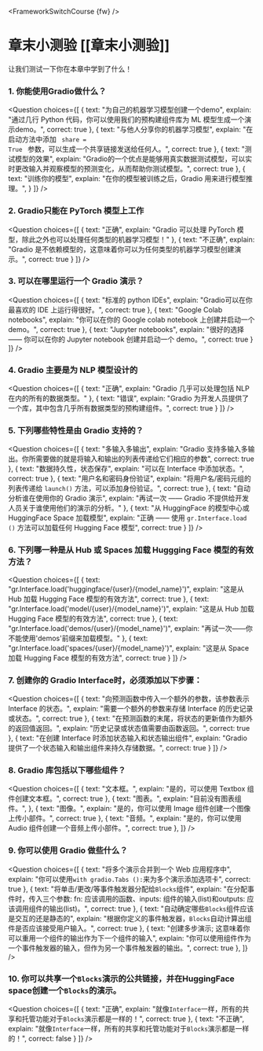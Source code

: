 <FrameworkSwitchCourse {fw} />

<!-- DISABLE-FRONTMATTER-SECTIONS -->

# 章末小测验 [[章末小测验]]

<CourseFloatingBanner
    chapter={7}
    classNames="absolute z-10 right-0 top-0"
/>

让我们测试一下你在本章中学到了什么！

### 1. 你能使用Gradio做什么？
<Question
	choices={[
        {
			text: "为自己的机器学习模型创建一个demo",
			explain: "通过几行 Python 代码，你可以使用我们的预构建组件库为 ML 模型生成一个演示demo。",
			correct: true
		},
		{
			text: "与他人分享你的机器学习模型",
			explain: "在启动方法中添加 <code> share = True </code> 参数，可以生成一个共享链接发送给任何人。",
            correct: true
		},
		{
			text: "测试模型的效果",
			explain: "Gradio的一个优点是能够用真实数据测试模型，可以实时更改输入并观察模型的预测变化，从而帮助你测试模型。",
			correct: true
		},
		{
			text: "训练你的模型",
			explain: "在你的模型被训练之后，Gradio 用来进行模型推理。",
		}
	]}
/>

### 2. Gradio只能在 PyTorch 模型上工作
<Question
	choices={[
        {
			text: "正确",
			explain: "Gradio 可以处理 PyTorch 模型，除此之外也可以处理任何类型的机器学习模型！"
        },
        {
			text: "不正确",
			explain: "Gradio 是不依赖模型的，这意味着你可以为任何类型的机器学习模型创建演示。",
			correct: true
        }
	]}
/>

### 3. 可以在哪里运行一个 Gradio 演示？
<Question
	choices={[
        {
			text: "标准的 python IDEs",
			explain: "Gradio可以在你最喜欢的 IDE 上运行得很好。",
            correct: true
        },
        {
			text: "Google Colab notebooks",
			explain: "你可以在你的 Google colab notebook 上创建并启动一个 demo。",
			correct: true
        },
        {
			text: "Jupyter notebooks",
			explain: "很好的选择 —— 你可以在你的 Jupyter notebook 创建并启动一个 demo。",
			correct: true
        }
	]}
/>

### 4. Gradio 主要是为 NLP 模型设计的
<Question
	choices={[
        {
			text: "正确",
			explain: "Gradio 几乎可以处理包括 NLP 在内的所有的数据类型。"
        },
        {
			text: "错误",
			explain: "Gradio 为开发人员提供了一个库，其中包含几乎所有数据类型的预构建组件。",
            correct: true
        }
	]}
/>

### 5. 下列哪些特性是由 Gradio 支持的？
<Question
	choices={[
        {
			text: "多输入多输出",
			explain: "Gradio 支持多输入多输出。你所需要做的就是将输入和输出的列表传递给它们相应的参数",
            correct: true
        },
        {
			text: "数据持久性，状态保存",
			explain: "可以在 Interface 中添加状态。",
			correct: true
        },
        {
			text: "用户名和密码身份验证",
			explain: "将用户名/密码元组的列表传递给 `launch()` 方法，可以添加身份验证。",
			correct: true
        },
        {
			text: "自动分析谁在使用你的 Gradio 演示",
			explain: "再试一次 —— Gradio 不提供给开发人员关于谁使用他们的演示的分析。"
        },
        {
			text: "从 HuggingFace 的模型中心或 HuggingFace Space 加载模型",
			explain: "正确 —— 使用 <code>gr.Interface.load ()</code> 方法可以加载任何 Hugging Face 模型",
			correct: true
        }
	]}
/>

### 6. 下列哪一种是从 Hub 或 Spaces 加载 Huggging Face 模型的有效方法？
<Question
	choices={[
        {
			text: "gr.Interface.load('huggingface/{user}/{model_name}')",
			explain: "这是从 Hub 加载 Hugging Face 模型的有效方法",
            correct: true
        },
        {
			text: "gr.Interface.load('model/{user}/{model_name}')",
			explain: "这是从 Hub 加载 Hugging Face 模型的有效方法",
			correct: true
        },
        {
			text: "gr.Interface.load('demos/{user}/{model_name}')",
			explain: "再试一次——你不能使用'demos'前缀来加载模型。"
        },
        {
			text: "gr.Interface.load('spaces/{user}/{model_name}')",
			explain: "这是从 Space 加载 Hugging Face 模型的有效方法",
			correct: true
        }
	]}
/>

### 7. 创建你的 Gradio Interface时，必须添加以下步骤：
<Question
	choices={[
        {
			text: "向预测函数中传入一个额外的参数，该参数表示 Interface 的状态。",
			explain: "需要一个额外的参数来存储 Interface 的历史记录或状态。",
            correct: true
        },
        {
			text: "在预测函数的末尾，将状态的更新值作为额外的返回值返回。",
			explain: "历史记录或状态值需要由函数返回。",
            correct: true
        },
        {
			text: "在创建 Interface 时添加状态输入和状态输出组件",
			explain: "Gradio 提供了一个状态输入和输出组件来持久存储数据。",
            correct: true
        }
	]}
/>

### 8. Gradio 库包括以下哪些组件？
<Question
	choices={[
        {
			text: "文本框。",
			explain: "是的，可以使用 Textbox 组件创建文本框。",
            correct: true
        },
        {
			text: "图表。",
			explain: "目前没有图表组件。",
        },
        {
			text: "图像。",
			explain: "是的，你可以使用 Image 组件创建一个图像上传小部件。",
            correct: true
        },
        {
			text: "音频。",
			explain: "是的，你可以使用 Audio 组件创建一个音频上传小部件。",
            correct: true
        },
	]}
/>

### 9. 你可以使用 Gradio 做些什么？
<Question
	choices={[
        {
			text: "将多个演示合并到一个 Web 应用程序中",
			explain: "你可以使用`with gradio.Tabs ():`来为多个演示添加选项卡",
			correct: true
        },
        {
			text: "将单击/更改/等事件触发器分配给`Blocks`组件",
			explain: "在分配事件时，传入三个参数: fn: 应该调用的函数、inputs: 组件的输入(list)和outputs: 应该调用组件的输出(list)。",
			correct: true
        },
        {
			text: "自动确定哪些`Blocks`组件应该是交互的还是静态的",
			explain: "根据你定义的事件触发器，`Blocks`自动计算出组件是否应该接受用户输入。",
			correct: true
        },
		 {
			text: "创建多步演示; 这意味着你可以重用一个组件的输出作为下一个组件的输入",
			explain: "你可以使用组件作为一个事件触发器的输入，但作为另一个事件触发器的输出。",
            correct: true
        },
	]}
/>

### 10. 你可以共享一个`Blocks`演示的公共链接，并在HuggingFace space创建一个`Blocks`的演示。
<Question
	choices={[
        {
			text: "正确",
			explain: "就像`Interface`一样，所有的共享和托管功能对于`Blocks`演示都是一样的！",
			correct: true
        },
        {
			text: "不正确",
			explain: "就像`Interface`一样，所有的共享和托管功能对于`Blocks`演示都是一样的！",
			correct: false
        }
	]}
/>